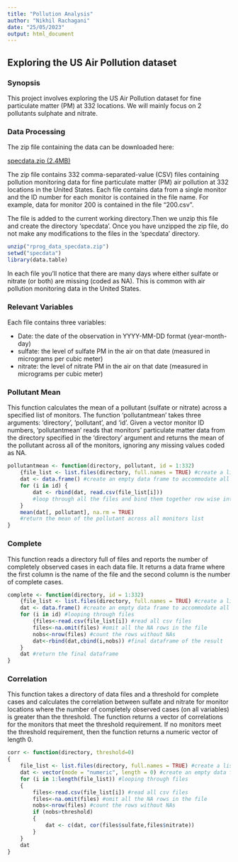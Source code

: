 ```yaml
---
title: "Pollution Analysis"
author: "Nikhil Rachagani"
date: "25/05/2023"
output: html_document
---
```

## Exploring the US Air Pollution dataset
### Synopsis
This project involves exploring the US Air Pollution dataset for fine particulate matter (PM) at 332 locations. We will mainly focus on 2 pollutants sulphate and nitrate.

### Data Processing
The zip file containing the data can be downloaded here:

[specdata.zip (2.4MB)](https://d396qusza40orc.cloudfront.net/rprog%2Fdata%2Fspecdata.zip)

The zip file contains 332 comma-separated-value (CSV) files containing pollution monitoring data for fine particulate matter (PM) air pollution at 332 locations in the United States. Each file contains data from a single monitor and the ID number for each monitor is contained in the file name. For example, data for monitor 200 is contained in the file "200.csv". 

The file is added to the current working directory.Then we unzip this file and create the directory 'specdata'. Once you have unzipped the zip file, do not make any modifications to the files in the 'specdata' directory. 

```r
unzip("rprog_data_specdata.zip")
setwd("specdata")
library(data.table)
```

In each file you'll notice that there are many days where either sulfate or nitrate (or both) are missing (coded as NA). This is common with air pollution monitoring data in the United States.

### Relevant Variables
Each file contains three variables:

- Date: the date of the observation in YYYY-MM-DD format (year-month-day)
- sulfate: the level of sulfate PM in the air on that date (measured in micrograms per cubic meter)
- nitrate: the level of nitrate PM in the air on that date (measured in micrograms per cubic meter)

### Pollutant Mean
This function calculates the mean of a pollutant (sulfate or nitrate) across a specified list of monitors. The function 'pollutantmean' takes three arguments: 'directory', 'pollutant', and 'id'. Given a vector monitor ID numbers, 'pollutantmean' reads that monitors' particulate matter data from the directory specified in the 'directory' argument and returns the mean of the pollutant across all of the monitors, ignoring any missing values coded as NA. 

```r
pollutantmean <- function(directory, pollutant, id = 1:332)
    {file_list <- list.files(directory, full.names = TRUE) #create a list of files
    dat <- data.frame() #create an empty data frame to accommodate all files
    for (i in id) {
        dat <- rbind(dat, read.csv(file_list[i]))
        #loop through all the files and bind them together row wise into the data frame
    }
    mean(dat[, pollutant], na.rm = TRUE)
    #return the mean of the pollutant across all monitors list
}
```

### Complete
This function reads a directory full of files and reports the number of completely observed cases in each data file. It returns a data frame where the first column is the name of the file and the second column is the number of complete cases. 
```r
complete <- function(directory, id = 1:332)
    {file_list <- list.files(directory, full.names = TRUE) #create a list of files
    dat <- data.frame() #create an empty data frame to accommodate all files
    for (i in id) #looping through files
        {files<-read.csv(file_list[i]) #read all csv files
        files<-na.omit(files) #omit all the NA rows in the file
        nobs<-nrow(files) #count the rows without NAs
        dat<-rbind(dat,cbind(i,nobs)) #final dataframe of the result
    }
    dat #return the final dataframe
}
```
### Correlation
This function takes a directory of data files and a threshold for complete cases and calculates the correlation between sulfate and nitrate for monitor locations where the number of completely observed cases (on all variables) is greater than the threshold. The function returns a vector of correlations for the monitors that meet the threshold requirement. If no monitors meet the threshold requirement, then the function returns a numeric vector of length 0.
```r
corr <- function(directory, threshold=0)
{
    file_list <- list.files(directory, full.names = TRUE) #create a list of files
    dat <- vector(mode = "numeric", length = 0) #create an empty data frame to accommodate all files
    for (i in 1:length(file_list)) #looping through files
    {
        files<-read.csv(file_list[i]) #read all csv files
        files<-na.omit(files) #omit all the NA rows in the file
        nobs<-nrow(files) #count the rows without NAs
        if (nobs>threshold)
        {
            dat <- c(dat, cor(files$sulfate,files$nitrate))
        }
    }
    dat
}
    
```